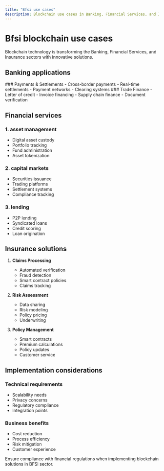 ```yaml
---
title: "Bfsi use cases"
description: Blockchain use cases in Banking, Financial Services, and Insurance
---
```



# Bfsi blockchain use cases

<Callout type="info">
  Blockchain technology is transforming the Banking, Financial Services, and
  Insurance sectors with innovative solutions.
</Callout>

## Banking applications

<div className="grid grid-cols-1 md:grid-cols-2 gap-6 mb-8">
  <Card>
    ### Payments & Settlements
    - Cross-border payments
    - Real-time settlements
    - Payment networks
    - Clearing systems
  </Card>

  <Card>
    ### Trade Finance
    - Letter of credit
    - Invoice financing
    - Supply chain finance
    - Document verification
  </Card>
</div>

## Financial services

### 1. asset management

- Digital asset custody
- Portfolio tracking
- Fund administration
- Asset tokenization

### 2. capital markets

- Securities issuance
- Trading platforms
- Settlement systems
- Compliance tracking

### 3. lending

- P2P lending
- Syndicated loans
- Credit scoring
- Loan origination

## Insurance solutions

1. **Claims Processing**

   - Automated verification
   - Fraud detection
   - Smart contract policies
   - Claims tracking

2. **Risk Assessment**

   - Data sharing
   - Risk modeling
   - Policy pricing
   - Underwriting

3. **Policy Management**
   - Smart contracts
   - Premium calculations
   - Policy updates
   - Customer service

## Implementation considerations

### Technical requirements

- Scalability needs
- Privacy concerns
- Regulatory compliance
- Integration points

### Business benefits

- Cost reduction
- Process efficiency
- Risk mitigation
- Customer experience

<Callout type="warning">
  Ensure compliance with financial regulations when implementing blockchain
  solutions in BFSI sector.
</Callout>
